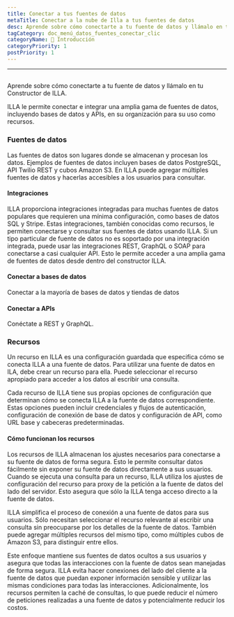 ```yaml
---
title: Conectar a tus fuentes de datos
metaTitle: Conectar a la nube de Illa a tus fuentes de datos
desc: Aprende sobre cómo conectarte a tu fuente de datos y llámalo en tu Constructor de ILLA
tagCategory: doc_menú_datos_fuentes_conectar_clic
categoryName: 👋 Introducción
categoryPriority: 1
postPriority: 1
---
```


* * *

## <Heading hidden>Conéctate a tus fuentes de datos (Acción)</Heading>

Aprende sobre cómo conectarte a tu fuente de datos y llámalo en tu Constructor de ILLA.

ILLA le permite conectar e integrar una amplia gama de fuentes de datos, incluyendo bases de datos y APIs, en su organización para su uso como recursos.

### Fuentes de datos

Las fuentes de datos son lugares donde se almacenan y procesan los datos. Ejemplos de fuentes de datos incluyen bases de datos PostgreSQL, API Twilio REST y cubos Amazon S3. En ILLA puede agregar múltiples fuentes de datos y hacerlas accesibles a los usuarios para consultar.

#### Integraciones

ILLA proporciona integraciones integradas para muchas fuentes de datos populares que requieren una mínima configuración, como bases de datos SQL y Stripe. Estas integraciones, también conocidas como recursos, le permiten conectarse y consultar sus fuentes de datos usando ILLA. Si un tipo particular de fuente de datos no es soportado por una integración integrada, puede usar las integraciones REST, GraphQL o SOAP para conectarse a casi cualquier API. Esto le permite acceder a una amplia gama de fuentes de datos desde dentro del constructor ILLA.

#### Conectar a bases de datos

Conectar a la mayoría de bases de datos y tiendas de datos

#### Conectar a APIs

Conéctate a REST y GraphQL.

### Recursos

Un recurso en ILLA es una configuración guardada que especifica cómo se conecta ILLA a una fuente de datos. Para utilizar una fuente de datos en ILA, debe crear un recurso para ella. Puede seleccionar el recurso apropiado para acceder a los datos al escribir una consulta.

Cada recurso de ILLA tiene sus propias opciones de configuración que determinan cómo se conecta ILLA a la fuente de datos correspondiente. Estas opciones pueden incluir credenciales y flujos de autenticación, configuración de conexión de base de datos y configuración de API, como URL base y cabeceras predeterminadas.

#### Cómo funcionan los recursos

Los recursos de ILLA almacenan los ajustes necesarios para conectarse a su fuente de datos de forma segura. Esto le permite consultar datos fácilmente sin exponer su fuente de datos directamente a sus usuarios. Cuando se ejecuta una consulta para un recurso, ILLA utiliza los ajustes de configuración del recurso para proxy de la petición a la fuente de datos del lado del servidor. Esto asegura que sólo la ILLA tenga acceso directo a la fuente de datos.

ILLA simplifica el proceso de conexión a una fuente de datos para sus usuarios. Sólo necesitan seleccionar el recurso relevante al escribir una consulta sin preocuparse por los detalles de la fuente de datos. También puede agregar múltiples recursos del mismo tipo, como múltiples cubos de Amazon S3, para distinguir entre ellos.

Este enfoque mantiene sus fuentes de datos ocultos a sus usuarios y asegura que todas las interacciones con la fuente de datos sean manejadas de forma segura. ILLA evita hacer conexiones del lado del cliente a la fuente de datos que puedan exponer información sensible y utilizar las mismas condiciones para todas las interacciones. Adicionalmente, los recursos permiten la caché de consultas, lo que puede reducir el número de peticiones realizadas a una fuente de datos y potencialmente reducir los costos.
